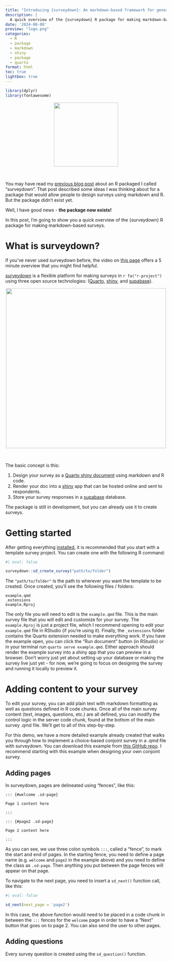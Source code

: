 ```yaml
---
title: "Introducing {surveydown}: An markdown-based framework for generating surveys with Quarto and shiny (that now exists!!!)"
description: |
  A quick overview of the {surveydown} R package for making markdown-based surveys with open-source technologies (Quarto, shiny, and supabase).
date: '2024-08-08'
preview: "logo.png"
categories:
  - R
  - package
  - markdown
  - shiny
  - package
  - quarto
format: html
toc: true
lightbox: true
---
```


```r
library(dplyr)
library(fontawesome)
```

<center>
<img src="logo.png" width=200>
</center>
<br>

You may have read my [previous blog post](https://jhelvy.com/blog/2023-04-06-markdown-surveys/) about an R packaged I called "surveydown". That post described some ideas I was thinking about for a package that would allow people to design surveys using markdown and R. But the package didn't exist yet. 

Well, I have good news - **the package now exists!** 

In this post, I'm going to show you a quick overview of the {surveydown} R package for making markdown-based surveys.

# What is surveydown?

If you've never used surveydown before, the video on [this page]() offers a 5 minute overview that you might find helpful.

[surveydown](https://jhelvy.github.io/surveydown/) is a flexible platform for making surveys in `r fa("r-project")` using three open source technologies:
([Quarto](https://quarto.org/), [shiny](https://shiny.posit.co/), and
[supabase](https://supabase.com/)).

<center>
<img src="technologies.png" width=500>
</center>
<br>

The basic concept is this:

1.  Design your survey as a [Quarto shiny
    document](https://quarto.org/docs/dashboards/interactivity/shiny-r.html)
    using markdown and R code.
2.  Render your doc into a [shiny](https://shiny.posit.co/) app that can
    be hosted online and sent to respondents.
3.  Store your survey responses in a [supabase](https://supabase.com/)
    database.

The package is still in development, but you can already use it to create surveys. 

# Getting started 

After getting everything [installed](https://jhelvy.github.io/surveydown/articles/installation.html), it is recommended that you start with a template survey project. You can create one with the following R command:

```r
#| eval: false

surveydown::sd_create_survey("path/to/folder")
```

The `"path/to/folder"` is the path to wherever you want the template to be created. Once created, you'll see the following files / folders:

```
example.qmd
_extensions
example.Rproj
```

The only file you will need to edit is the `example.qmd` file. This is the main survey file that you will edit and customize for your survey. The `example.Rproj` is just a project file, which I recommend opening to edit your `example.qmd` file in RStudio (if you're using it). Finally, the `_extensions` folder contains the Quarto extension needed to make everything work. 
If you have the example open, you can click the "Run document" button (in RStudio) or in your terminal run `quarto serve example.qmd`. Either approach should render the example survey into a shiny app that you can preview in a browser. Don't worry just yet about setting up your database or making the survey live just yet - for now, we're going to focus on designing the survey and running it locally to preview it.

# Adding content to your survey 

To edit your survey, you can add plain text with markdown formatting as well as questions defined in R code chunks. Once all of the main survey content (text, images, questions, etc.) are all defined, you can modify the control logic in the server code chunk, found at the bottom of the main survey .qmd file. We'll get to all of this step-by-step.

For this demo, we have a more detailed example already created that walks you through how to implement a choice-based conjoint survey in a .qmd file with surveydown. You can download this example from [this GitHub repo](https://github.com/pingfan-hu/sdAppleConjoint). I recommend starting with this example when designing your own conjoint survey.

## Adding pages

In surveydown, pages are delineated using "fences", like this:

```
::: {#welcome .sd-page}

Page 1 content here

:::

::: {#page2 .sd-page}

Page 2 content here

:::

```

As you can see, we use three colon symbols `:::`, called a "fence", to mark the start and end of pages. In the starting fence, you need to define a page name (e.g. `welcome` and `page2` in the example above) and you need to define the class as `.sd-page`. Then anything you put between the page fences will appear on that page. 

To navigate to the next page, you need to insert a `sd_next()` function call, like this: 

```r
#| eval: false

sd_next(next_page = 'page2')
```

In this case, the above function would need to be placed in a code chunk in between the `:::` fences for the `welcome` page in order to have a "Next" button that goes on to page 2. You can also send the user to other pages.

## Adding questions

Every survey question is created using the `sd_question()` function.


